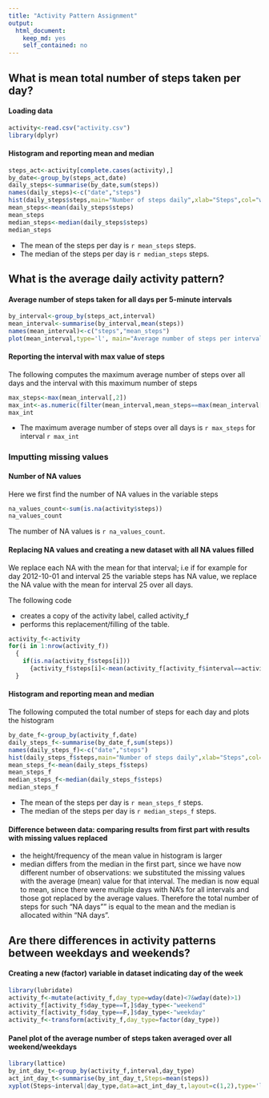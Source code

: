 ```yaml
---
title: "Activity Pattern Assignment"
output:
  html_document:
    keep_md: yes
    self_contained: no
---
```


## What is mean total number of steps taken per day?

#### Loading data

```r
activity<-read.csv("activity.csv")
library(dplyr)
```

#### Histogram and reporting mean and median
```r
steps_act<-activity[complete.cases(activity),]
by_date<-group_by(steps_act,date)
daily_steps<-summarise(by_date,sum(steps))
names(daily_steps)<-c("date","steps")
hist(daily_steps$steps,main="Number of steps daily",xlab="Steps",col="wheat", breaks=10)
mean_steps<-mean(daily_steps$steps)
mean_steps
median_steps<-median(daily_steps$steps)
median_steps
```

* The mean of the steps per day is `r mean_steps` steps.
* The median of the steps per day is `r median_steps` steps.

## What is the average daily activity pattern? 

#### Average number of steps taken for all days per 5-minute intervals

```r
by_interval<-group_by(steps_act,interval)
mean_interval<-summarise(by_interval,mean(steps))
names(mean_interval)<-c("steps","mean_steps")
plot(mean_interval,type='l', main="Average number of steps per interval for all days", xlab="Interval",ylab="Average Steps")
```

#### Reporting the interval with max value of steps 

The following computes the maximum average number of steps over all days and the interval with this maximum number of steps

```r
max_steps<-max(mean_interval[,2])
max_int<-as.numeric(filter(mean_interval,mean_steps==max(mean_interval[,2]))[1,1])
max_int
```

* The maximum average number of steps over all days is `r max_steps` for interval `r max_int`

### Imputting missing values

#### Number of NA values

Here we first find the number of NA values in the variable steps

```r
na_values_count<-sum(is.na(activity$steps))
na_values_count
```
The number of NA values is `r na_values_count`.

#### Replacing NA values and creating a new dataset with all NA values filled

We replace each NA with the mean for that interval; i.e if for example for day 2012-10-01 and interval 25 the variable steps has NA value, we replace the NA value with the mean for interval 25 over all days. 

The following code 

* creates a copy of the activity label, called activity_f 
* performs this replacement/filling of the table.

```r
activity_f<-activity
for(i in 1:nrow(activity_f))
  { 
    if(is.na(activity_f$steps[i]))
      {activity_f$steps[i]<-mean(activity_f[activity_f$interval==activity_f$interval[i],]$steps,na.rm=TRUE)}
  }
```

#### Histogram and reporting mean and median

The following computed the total number of steps for each day and plots the histogram

```r
by_date_f<-group_by(activity_f,date)
daily_steps_f<-summarise(by_date_f,sum(steps))
names(daily_steps_f)<-c("date","steps")
hist(daily_steps_f$steps,main="Number of steps daily",xlab="Steps",col="wheat",breaks=10)
mean_steps_f<-mean(daily_steps_f$steps)
mean_steps_f
median_steps_f<-median(daily_steps_f$steps)
median_steps_f
```

* The mean of the steps per day is `r mean_steps_f` steps.
* The median of the steps per day is `r median_steps_f` steps.

#### Difference between data: comparing results from first part with results with missing values replaced

* the height/frequency of the mean value in histogram is larger
* median differs from the median in the first part, since we have now different number of observations: we substituted the missing values with the average (mean) value for that interval. The median is now equal to mean, since there were multiple days with NA's for all intervals and those got replaced by the average values. Therefore the total number of steps for such "NA days"" is equal to the mean and the median is allocated within "NA days".

## Are there differences in activity patterns between weekdays and weekends?

#### Creating a new (factor) variable in dataset indicating day of the week

```r
library(lubridate)
activity_f<-mutate(activity_f,day_type=wday(date)<7&wday(date)>1)
activity_f[activity_f$day_type==T,]$day_type<-"weekend"
activity_f[activity_f$day_type==F,]$day_type<-"weekday"
activity_f<-transform(activity_f,day_type=factor(day_type))
```

#### Panel plot of the average number of steps taken averaged over all weekend/weekdays

```r
library(lattice)
by_int_day_t<-group_by(activity_f,interval,day_type)
act_int_day_t<-summarise(by_int_day_t,Steps=mean(steps))
xyplot(Steps~interval|day_type,data=act_int_day_t,layout=c(1,2),type='l',xlab="Interval",ylab="Number of steps") 
```
